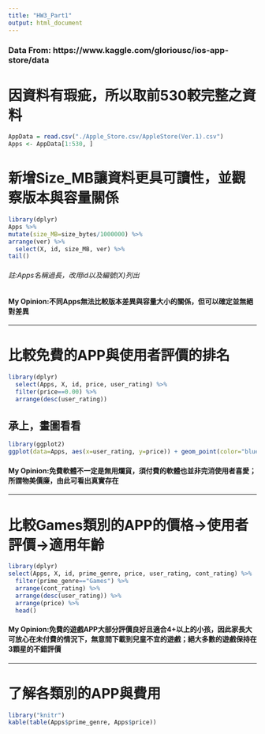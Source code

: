 ```yaml
---
title: "HW3_Part1"
output: html_document
---
```


### Data From: https://www.kaggle.com/gloriousc/ios-app-store/data

# 因資料有瑕疵，所以取前530較完整之資料
```r
AppData = read.csv("./Apple_Store.csv/AppleStore(Ver.1).csv")
Apps <- AppData[1:530, ]
```

# 新增Size_MB讓資料更具可讀性，並觀察版本與容量關係
```r
library(dplyr)
Apps %>%
mutate(size_MB=size_bytes/1000000) %>%
arrange(ver) %>%
  select(X, id, size_MB, ver) %>%
tail()
```
###### 註:Apps名稱過長，改用id以及編號(X)列出
#### My Opinion:不同Apps無法比較版本差異與容量大小的關係，但可以確定並無絕對差異

--------------------------------------------------------------------------------------------------

# 比較免費的APP與使用者評價的排名
```r
library(dplyr)
  select(Apps, X, id, price, user_rating) %>%
  filter(price==0.00) %>%
  arrange(desc(user_rating))
```

## 承上，畫圖看看
```r
library(ggplot2)
ggplot(data=Apps, aes(x=user_rating, y=price)) + geom_point(color="blue")
```

#### My Opinion:免費軟體不一定是無用爛貨，須付費的軟體也並非完消使用者喜愛；所謂物美價廉，由此可看出真實存在

--------------------------------------------------------------------------------------------------

# 比較Games類別的APP的價格->使用者評價->適用年齡
```r
library(dplyr)
select(Apps, X, id, prime_genre, price, user_rating, cont_rating) %>%
  filter(prime_genre=="Games") %>%
  arrange(cont_rating) %>%
  arrange(desc(user_rating)) %>%
  arrange(price) %>%
  head()
```
#### My Opinion:免費的遊戲APP大部分評價良好且適合4+以上的小孩，因此家長大可放心在未付費的情況下，無意間下載到兒童不宜的遊戲；絕大多數的遊戲保持在3顆星的不錯評價

--------------------------------------------------------------------------------------------------

# 了解各類別的APP與費用
```r
library("knitr")
kable(table(Apps$prime_genre, Apps$price))
```